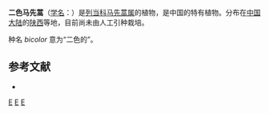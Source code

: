 {{Speciesbox
| genus = Pedicularis
| species = bicolor
| authority = Diels, 1900
}}

'''二色马先蒿'''（[[学名|学名]]：{{lang|la|''Pedicularis bicolor''}}）是[[列当科|列当科]][[马先蒿属|马先蒿属]]的植物，是中国的特有植物。分布在[[中国大陆|中国大陆]]的[[陕西|陕西]]等地，目前尚未由人工引种栽培。

种名 ''bicolor'' 意为“二色的”。

== 参考文献 ==
<div class="references-small">
* {{cite web| url =http://www.bioinfo.cn/db05/KmzwSpecies.php?action=view&id=21253| title =二色马先蒿| work =《中国高等植物数据库全库》| publisher =中国科学院微生物研究所| author =昆明植物研究所| accessdate =2009-02-25| deadurl =yes| archiveurl =https://web.archive.org/web/20160305092858/http://www.bioinfo.cn/db05/KmzwSpecies.php?action=view&id=21253| archivedate =2016-03-05}}
</div>
{{Taxonbar|from=Q10880376}}

[[Category:马先蒿属|E]]
[[Category:中国特有植物|E]]
[[Category:1900年描述的植物|E]]


{{植物小作品}}